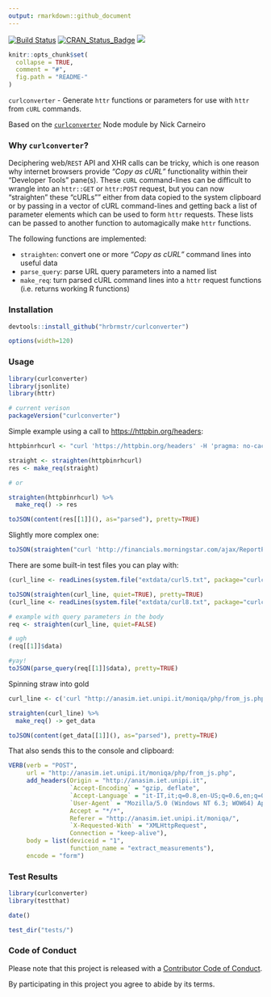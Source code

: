 ```yaml
---
output: rmarkdown::github_document
---
```


<!-- README.md is generated from README.Rmd. Please edit that file -->

[![Build Status](https://travis-ci.org/hrbrmstr/curlconverter.svg?branch=master)](https://travis-ci.org/hrbrmstr/curlconverter) [![CRAN_Status_Badge](https://www.r-pkg.org/badges/version/curlconverter)](https://cran.r-project.org/package=curlconverter)
[![](http://cranlogs.r-pkg.org/badges/curlconverter)](https://cran.r-project.org/package=curlconverter)

```r
knitr::opts_chunk$set(
  collapse = TRUE,
  comment = "#",
  fig.path = "README-"
)
```
`curlconverter` - Generate `httr` functions or parameters for use with `httr` from `cURL` commands.

Based on the [`curlconverter`](https://github.com/NickCarneiro/curlconverter) Node module by Nick Carneiro

### Why `curlconverter`?

Deciphering web/`REST` API and XHR calls can be tricky, which is one reason why
internet browsers provide _"Copy as cURL"_ functionality within their "Developer Tools" pane(s). These `cURL` command-lines can be difficult to wrangle into an `httr::GET` or `httr:POST` request, but you can now "straighten" these "cURLs"" either from data copied to the system clipboard or by passing in a vector of cURL command-lines and getting back a list of parameter elements which can be used to form `httr` requests. These lists can be passed to another function to automagically make `httr` functions.

The following functions are implemented:

- `straighten`: convert one or more _"Copy as cURL"_ command lines into useful data
- `parse_query`: parse URL query parameters into a named list
- `make_req`: turn parsed cURL command lines into a `httr` request functions (i.e. returns working R functions)

### Installation

```r
devtools::install_github("hrbrmstr/curlconverter")
```

```r
options(width=120)
```

### Usage

```r
library(curlconverter)
library(jsonlite)
library(httr)

# current verison
packageVersion("curlconverter")
```

Simple example using a call to <https://httpbin.org/headers>:

```r
httpbinrhcurl <- "curl 'https://httpbin.org/headers' -H 'pragma: no-cache' -H 'accept-encoding: gzip, deflate, sdch' -H 'accept-language: en-US,en;q=0.8' -H 'upgrade-insecure-requests: 1' -H 'user-agent: Mozilla/5.0 (Macintosh; Intel Mac OS X 10_11_3) AppleWebKit/537.36 (KHTML, like Gecko) Chrome/49.0.2623.39 Safari/537.36' -H 'accept: text/html,application/xhtml+xml,application/xml;q=0.9,image/webp,*/*;q=0.8' -H 'cache-control: no-cache' -H 'referer: https://httpbin.org/' --compressed"

straight <- straighten(httpbinrhcurl)
res <- make_req(straight)

# or 

straighten(httpbinrhcurl) %>% 
  make_req() -> res

toJSON(content(res[[1]](), as="parsed"), pretty=TRUE)
```

Slightly more complex one:

```r
toJSON(straighten("curl 'http://financials.morningstar.com/ajax/ReportProcess4HtmlAjax.html?&t=XNAS:MSFT&region=usa&culture=en-US&cur=&reportType=is&period=12&dataType=A&order=asc&columnYear=5&curYearPart=1st5year&rounding=3&view=raw&r=973302&callback=jsonp1454021128757&_=1454021129337' -H 'Cookie: JSESSIONID=5E43C98903E865D72AA3C2DCEF317848; sfhabit=asc%7Craw%7C3%7C12%7CA%7C5%7Cv0.14; ScrollY=0' -H 'DNT: 1' -H 'Accept-Encoding: gzip, deflate, sdch' -H 'Accept-Language: en-US,en;q=0.8' -H 'User-Agent: Mozilla/5.0 (Macintosh; Intel Mac OS X 10_11_3) AppleWebKit/537.36 (KHTML, like Gecko) Chrome/47.0.2526.111 Safari/537.36' -H 'Accept: text/javascript, application/javascript, */*' -H 'Referer: http://financials.morningstar.com/income-statement/is.html?t=MSFT&region=usa&culture=en-US' -H 'X-Requested-With: XMLHttpRequest' -H 'Connection: keep-alive' -H 'Cache-Control: max-age=0' --compressed"), pretty=TRUE)
```

There are some built-in test files you can play with:

```r
(curl_line <- readLines(system.file("extdata/curl5.txt", package="curlconverter"), warn=FALSE))

toJSON(straighten(curl_line, quiet=TRUE), pretty=TRUE)
(curl_line <- readLines(system.file("extdata/curl8.txt", package="curlconverter"), warn=FALSE))

# example with query parameters in the body
req <- straighten(curl_line, quiet=FALSE)

# ugh
(req[[1]]$data)

#yay!
toJSON(parse_query(req[[1]]$data), pretty=TRUE)
```

Spinning straw into gold

```r
curl_line <- c('curl "http://anasim.iet.unipi.it/moniqa/php/from_js.php" -H "Origin: http://anasim.iet.unipi.it" -H "Accept-Encoding: gzip, deflate" -H "Accept-Language: it-IT,it;q=0.8,en-US;q=0.6,en;q=0.4" -H "User-Agent: Mozilla/5.0 (Windows NT 6.3; WOW64) AppleWebKit/537.36 (KHTML, like Gecko) Chrome/48.0.2564.103 Safari/537.36" -H "Content-Type: application/x-www-form-urlencoded; charset=UTF-8" -H "Accept: */*" -H "Referer: http://anasim.iet.unipi.it/moniqa/" -H "X-Requested-With: XMLHttpRequest" -H "Connection: keep-alive" --data "deviceid=65&function_name=extract_measurements" --compressed')

straighten(curl_line) %>% 
  make_req() -> get_data

toJSON(content(get_data[[1]](), as="parsed"), pretty=TRUE)
```

That also sends this to the console and clipboard:

```r
VERB(verb = "POST", 
     url = "http://anasim.iet.unipi.it/moniqa/php/from_js.php", 
     add_headers(Origin = "http://anasim.iet.unipi.it", 
                 `Accept-Encoding` = "gzip, deflate", 
                 `Accept-Language` = "it-IT,it;q=0.8,en-US;q=0.6,en;q=0.4", 
                 `User-Agent` = "Mozilla/5.0 (Windows NT 6.3; WOW64) AppleWebKit/537.36 (KHTML, like Gecko) Chrome/48.0.2564.103 Safari/537.36", 
                 Accept = "*/*", 
                 Referer = "http://anasim.iet.unipi.it/moniqa/", 
                 `X-Requested-With` = "XMLHttpRequest", 
                 Connection = "keep-alive"), 
     body = list(deviceid = "1", 
                 function_name = "extract_measurements"), 
     encode = "form")
```

### Test Results

```r
library(curlconverter)
library(testthat)

date()

test_dir("tests/")
```

### Code of Conduct

Please note that this project is released with a [Contributor Code of Conduct](CONDUCT.md). 

By participating in this project you agree to abide by its terms.
